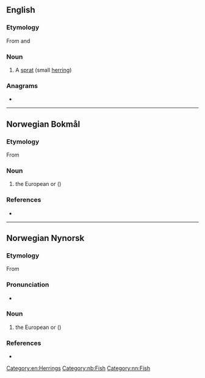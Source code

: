 ==English==

===Etymology===
From {{der|en|no|brisling}} and {{der|en|da|brisling}}

===Noun===
{{en-noun|s|brisling}}

# A [[sprat]] (small [[herring]])

===Anagrams===
* {{anagrams|en|a=bgiilnrs|birlings}}

[[Category:en:Herrings]]

----

==Norwegian Bokmål==
{{wikipedia|lang=no}}

===Etymology===
From {{der|nb|nds-de|bretling}}

===Noun===
{{nb-noun-m1}}

# the European {{l|en|sprat}} or {{l|en|brisling}} ({{taxlink|Sprattus sprattus|species|noshow=1}})

===References===
* {{R:The Bokmål Dictionary}}

[[Category:nb:Fish]]

----

==Norwegian Nynorsk==
{{wikipedia|lang=nn}}

===Etymology===
From {{der|nn|nds-de|bretling}}

===Pronunciation===
* {{IPA|no|/²brɪslɪŋ/}}

===Noun===
{{nn-noun-m1}}

# the European {{l|en|sprat}} or {{l|en|brisling}} ({{taxlink|Sprattus sprattus|species|noshow=1}})

===References===
* {{R:The Nynorsk Dictionary}}

[[Category:nn:Fish]]